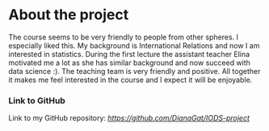 
# About the project

The course seems to be very friendly to people from other spheres. I especially liked this. My background is International Relations and now I am interested in statistics. During the first lecture the assistant teacher Elina motivated me a lot as she has similar background and now succeed with data science :). 
  The teaching team is very friendly and positive. All together it makes me feel interested in the course and I expect it will be enjoyable.
  
### Link to GitHub

  Link to my GitHub repository: *<https://github.com/DianaGat/IODS-project>*
